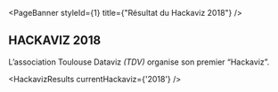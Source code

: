 
<PageBanner 
  styleId={1}
  title={"Résultat du Hackaviz 2018"}
/>

<section id="one">
<div className="inner">

# HACKAVIZ 2018

L’association Toulouse Dataviz _(TDV)_ organise son premier “Hackaviz”. 

<HackavizResults
  currentHackaviz={'2018'}
/>

</div>
</section>